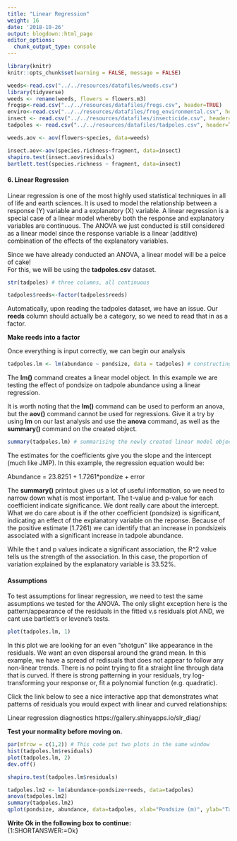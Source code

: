 ```yaml
---
title: "Linear Regression"
weight: 16
date: '2018-10-26'
output: blogdown::html_page
editor_options:
  chunk_output_type: console
---
```

```r
library(knitr)
knitr::opts_chunk$set(warning = FALSE, message = FALSE)
```
```r
weeds<-read.csv("../../resources/datafiles/weeds.csv")
library(tidyverse)
weeds <- rename(weeds, flowers = flowers.m3)
frogsp<-read.csv("../../resources/datafiles/frogs.csv", header=TRUE)
enviro<-read.csv("../../resources/datafiles/frog_environmental.csv", header=TRUE)
insect <- read.csv("../../resources/datafiles/insecticide.csv", header=TRUE)
tadpoles <- read.csv("../../resources/datafiles/tadpoles.csv", header=TRUE)

weeds.aov <- aov(flowers~species, data=weeds)

insect.aov<-aov(species.richness~fragment, data=insect)
shapiro.test(insect.aov$residuals)
bartlett.test(species.richness ~ fragment, data=insect)
```
#### 6. Linear Regression  

Linear regression is one of the most highly used statistical techniques in all of life and earth sciences. It is used to model the relationship between a response (Y) variable and a explanatory (X) variable. A linear regression is a special case of a linear model whereby both the response and explanatory variables are continuous. The ANOVA we just conducted is still considered as a linear model since the response variable is a linear (additive) combination of the effects of the explanatory variables.  

Since we have already conducted an ANOVA, a linear model will be a peice of cake!  
For this, we will be using the **tadpoles.csv** dataset.
```r
str(tadpoles) # three columns, all continuous
```

```r
tadpoles$reeds<-factor(tadpoles$reeds)
```
Automatically, upon reading the tadpoles dataset, we have an issue. Our **reeds** column should actually be a category, so we need to read that in as a factor.  

**Make reeds into a factor**  

Once everything is input correctly, we can begin our analysis
```r
tadpoles.lm <- lm(abundance ~ pondsize, data = tadpoles) # constructing a linear model
```

The **lm()** command creates a linear model object. In this example we are testing the effect of pondsize on tadpole abundance using a linear regression.  

It is worth noting that the **lm()** command can be used to perform an anova, but the **aov()** command cannot be used for regressions. Give it a try by using **lm** on our last analysis and use the **anova** command, as well as the **summary()** command on the created object.  

```r
summary(tadpoles.lm) # summarising the newly created linear model object
```

The estimates for the coefficients give you the slope and the intercept (much like JMP). In this example, the regression equation would be:

Abundance = 23.8251 + 1.7261*pondize + error  

The **summary()** printout gives us a lot of useful information, so we need to narrow down what is most important. The t-value and p-value for each coefficient indicate significance. We dont really care about the intercept. What we do care about is if the other coefficient (pondsize) is significant, indicating an effect of the explanatory variable on the reponse. Because of the positive estimate (1.7261) we can identify that an increase in pondsizeis associated with a significant increase in tadpole abundance.  

While the t and p values indicate a significant association, the R^2 value tells us the strength of the association. In this case, the proportion of variation explained by the explanatory variable is 33.52%.  

#### Assumptions  

To test assumptions for linear regression, we need to test the same assumptions we tested for the ANOVA. The only slight exception here is the pattern/appearance of the residuals in the fitted v.s residuals plot AND, we cant use bartlett's or levene's tests.

```r
plot(tadpoles.lm, 1)
```

In this plot we are looking for an even "shotgun" like appearance in the residuals. We want an even dispersal around the grand mean. In this example, we have a spread of redisuals that does not appear to follow any non-linear trends. There is no point trying to fit a straight line through data that is curved. If there is strong patterning in your residuals, try log-transforming your response or, fit a polynomial function (e.g. quadratic).  

Click the link below to see a nice interactive app that demonstrates what patterns of residuals you would expect with linear and curved relationships:  

Linear regression diagnostics
https://gallery.shinyapps.io/slr_diag/  

**Test your normality before moving on.**  

```r
par(mfrow = c(1,2)) # This code put two plots in the same window
hist(tadpoles.lm$residuals)
plot(tadpoles.lm, 2)
dev.off()

shapiro.test(tadpoles.lm$residuals)
```

```r
tadpoles.lm2 <- lm(abundance~pondsize+reeds, data=tadpoles) 
anova(tadpoles.lm2)
summary(tadpoles.lm2)
qplot(pondsize, abundance, data=tadpoles, xlab="Pondsize (m)", ylab="Tadpole Abundance")
```

**Write Ok in the following box to continue:**  
{1:SHORTANSWER:=Ok}


